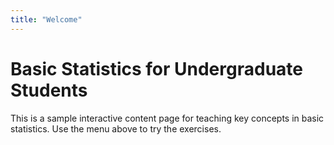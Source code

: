 ```yaml
---
title: "Welcome"
---
```


# Basic Statistics for Undergraduate Students

This is a sample interactive content page for teaching key concepts in basic statistics. Use the menu above to try the exercises.



